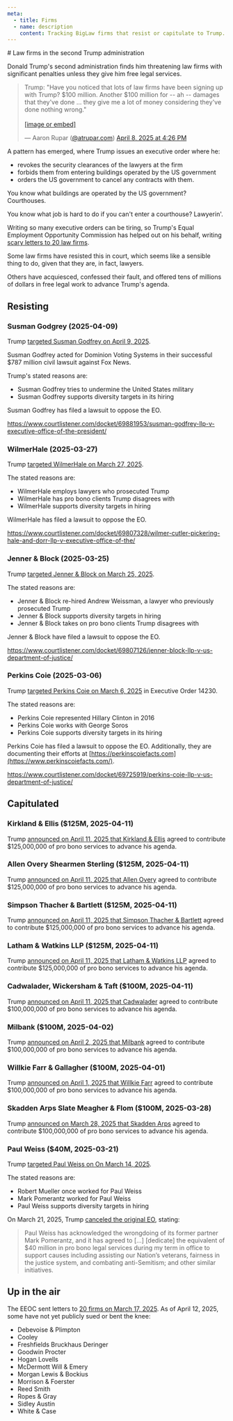 ```yaml
---
meta:
  - title: Firms
  - name: description
    content: Tracking BigLaw firms that resist or capitulate to Trump.
---
```




<Frame>
# Law firms in the second Trump administration

Donald Trump's second administration finds him threatening law firms with significant penalties unless they give him free legal services.

<blockquote class="bluesky-embed" data-bluesky-uri="at://did:plc:4llrhdclvdlmmynkwsmg5tdc/app.bsky.feed.post/3lmdcovngwg2f" data-bluesky-cid="bafyreidelgkqdjjpa47h45owjqtnrf5lhq2fwxe3lh3sxhrvd6bubev6ai" data-bluesky-embed-color-mode="system"><p lang="en">Trump: &quot;Have you noticed that lots of law firms have been signing up with Trump? $100 million. Another $100 million for -- ah -- damages that they&#x27;ve done ... they give me a lot of money considering they&#x27;ve done nothing wrong.&quot;<br/><br/><a href="https://bsky.app/profile/did:plc:4llrhdclvdlmmynkwsmg5tdc/post/3lmdcovngwg2f?ref_src=embed">[image or embed]</a></p>&mdash; Aaron Rupar (<a href="https://bsky.app/profile/did:plc:4llrhdclvdlmmynkwsmg5tdc?ref_src=embed">@atrupar.com</a>) <a href="https://bsky.app/profile/did:plc:4llrhdclvdlmmynkwsmg5tdc/post/3lmdcovngwg2f?ref_src=embed">April 8, 2025 at 4:26 PM</a></blockquote><script async src="https://embed.bsky.app/static/embed.js" charset="utf-8"></script>

A pattern has emerged, where Trump issues an executive order where he:

- revokes the security clearances of the lawyers at the firm
- forbids them from entering buildings operated by the US government
- orders the US government to cancel any contracts with them. 

You know what buildings are operated by the US government? Courthouses.

You know what job is hard to do if you can't enter a courthouse? Lawyerin'.

Writing so many executive orders can be tiring, so Trump's Equal Employment Opportunity Commission has helped out on his behalf, writing [scary letters to 20 law firms](https://www.eeoc.gov/newsroom/eeoc-acting-chair-andrea-lucas-sends-letters-20-law-firms-requesting-information-about-dei).

Some law firms have resisted this in court, which seems like a sensible thing to do, given that they are, in fact, lawyers.

Others have acquiesced, confessed their fault, and offered tens of millions of dollars in free legal work to advance Trump's agenda.


## Resisting

### Susman Godgrey (2025-04-09)

Trump [targeted Susman Godfrey on April 9, 2025](https://www.whitehouse.gov/presidential-actions/2025/04/addressing-risks-from-susman-godfrey/).

Susman Godfrey acted for Dominion Voting Systems in their successful $787 million civil lawsuit against Fox News.

Trump's stated reasons are:

- Susman Godfrey tries to undermine the United States military
- Susman Godfrey supports diversity targets in its hiring

Susman Godfrey has filed a lawsuit to oppose the EO.

https://www.courtlistener.com/docket/69881953/susman-godfrey-llp-v-executive-office-of-the-president/

### WilmerHale (2025-03-27)

Trump [targeted WilmerHale on March 27, 2025](https://www.whitehouse.gov/presidential-actions/2025/03/addressing-risks-from-wilmerhale/).

The stated reasons are:

- WilmerHale employs lawyers who prosecuted Trump
- WilmerHale has pro bono clients Trump disagrees with
- WilmerHale supports diversity targets in hiring

WilmerHale has filed a lawsuit to oppose the EO.

https://www.courtlistener.com/docket/69807328/wilmer-cutler-pickering-hale-and-dorr-llp-v-executive-office-of-the/

### Jenner & Block (2025-03-25)

Trump [targeted Jenner & Block on March 25, 2025](https://www.whitehouse.gov/presidential-actions/2025/03/addressing-risks-from-jenner-block/).

The stated reasons are:

- Jenner & Block re-hired Andrew Weissman, a lawyer who previously prosecuted Trump
- Jenner & Block supports diversity targets in hiring
- Jenner & Block takes on pro bono clients Trump disagrees with

Jenner & Block have filed a lawsuit to oppose the EO.

https://www.courtlistener.com/docket/69807126/jenner-block-llp-v-us-department-of-justice/

### Perkins Coie (2025-03-06)

Trump [targeted Perkins Coie on March 6, 2025](https://www.whitehouse.gov/presidential-actions/2025/03/addressing-risks-from-perkins-coie-llp/) in Executive Order 14230.

The stated reasons are:

- Perkins Coie represented Hillary Clinton in 2016
- Perkins Coie works with George Soros
- Perkins Coie supports diversity targets in its hiring

Perkins Coie has filed a lawsuit to oppose the EO. Additionally, they are documenting their efforts at [https://perkinscoiefacts.com](https://www.perkinscoiefacts.com/).

https://www.courtlistener.com/docket/69725919/perkins-coie-llp-v-us-department-of-justice/

## Capitulated

### Kirkland & Ellis ($125M, 2025-04-11)

Trump [announced on April 11, 2025 that Kirkland & Ellis](https://truthsocial.com/@realDonaldTrump/posts/114320245355397433) agreed to contribute $125,000,000 of pro bono services to advance his agenda.

### Allen Overy Shearmen Sterling ($125M, 2025-04-11)

Trump [announced on April 11, 2025 that Allen Overy](https://truthsocial.com/@realDonaldTrump/posts/114320245355397433) agreed to contribute $125,000,000 of pro bono services to advance his agenda.

### Simpson Thacher & Bartlett ($125M, 2025-04-11)

Trump [announced on April 11, 2025 that Simpson Thacher & Bartlett](https://truthsocial.com/@realDonaldTrump/posts/114320245355397433) agreed to contribute $125,000,000 of pro bono services to advance his agenda.

### Latham & Watkins LLP ($125M, 2025-04-11)

Trump [announced on April 11, 2025 that Latham & Watkins LLP](https://truthsocial.com/@realDonaldTrump/posts/114320245355397433) agreed to contribute $125,000,000 of pro bono services to advance his agenda.

### Cadwalader, Wickersham & Taft ($100M, 2025-04-11)

Trump [announced on April 11, 2025 that Cadwalader](https://truthsocial.com/@realDonaldTrump/posts/114320237164839938) agreed to contribute $100,000,000 of pro bono services to advance his agenda.

### Milbank ($100M, 2025-04-02)

Trump [announced on April 2, 2025 that Milbank](https://truthsocial.com/@realDonaldTrump/posts/114269692330126501) agreed to contribute $100,000,000 of pro bono services to advance his agenda.

### Willkie Farr & Gallagher ($100M, 2025-04-01)

Trump [announced on April 1, 2025 that Willkie Farr](https://truthsocial.com/@realDonaldTrump/posts/114264667777137553) agreed to contribute $100,000,000 of pro bono services to advance his agenda.

### Skadden Arps Slate Meagher & Flom ($100M, 2025-03-28)

Trump [announced on March 28, 2025 that Skadden Arps](https://truthsocial.com/@realDonaldTrump/posts/114241348699704594) agreed to contribute $100,000,000 of pro bono services to advance his agenda.

### Paul Weiss ($40M, 2025-03-21)

Trump [targeted Paul Weiss on On March 14, 2025](https://www.whitehouse.gov/presidential-actions/2025/03/addressing-risks-from-paul-weiss/).

The stated reasons are:

- Robert Mueller once worked for Paul Weiss
- Mark Pomerantz worked for Paul Weiss
- Paul Weiss supports diversity targets in hiring

On March 21, 2025, Trump [canceled the original EO](https://www.whitehouse.gov/presidential-actions/2025/03/addressing-remedial-action-by-paul-weiss/), stating:

<blockquote>
Paul Weiss has acknowledged the wrongdoing of its former partner Mark Pomerantz, and it has agreed to [...] [dedicate] the equivalent of $40 million in pro bono legal services during my term in office to support causes including assisting our Nation’s veterans, fairness in the justice system, and combating anti-Semitism; and other similar initiatives.
</blockquote>

## Up in the air

The EEOC sent letters to [20 firms on March 17, 2025](https://www.eeoc.gov/newsroom/eeoc-acting-chair-andrea-lucas-sends-letters-20-law-firms-requesting-information-about-dei). As of April 12, 2025, some have not yet publicly sued or bent the knee:

- Debevoise & Plimpton
- Cooley
- Freshfields Bruckhaus Deringer
- Goodwin Procter
- Hogan Lovells
- McDermott Will & Emery
- Morgan Lewis & Bockius
- Morrison & Foerster
- Reed Smith
- Ropes & Gray
- Sidley Austin
- White & Case

</Frame>
